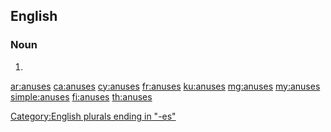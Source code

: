 ==English==

===Noun===
{{head|en|plural}}

# {{plural of|anus|lang=en}}

[[Category:English plurals ending in "-es"]]

[[ar:anuses]]
[[ca:anuses]]
[[cy:anuses]]
[[fr:anuses]]
[[ku:anuses]]
[[mg:anuses]]
[[my:anuses]]
[[simple:anuses]]
[[fi:anuses]]
[[th:anuses]]